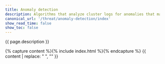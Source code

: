 ```yaml
---
title: Anomaly detection
description: Algorithms that analyze cluster logs for anomalies that may indicate a cluster is compromised.
canonical_url: '/threat/anomaly-detection/index'
show_read_time: false
show_toc: false
---
```


{{ page.description }}

{% capture content %}{% include index.html %}{% endcapture %}
{{ content | replace: "    ", "" }}

